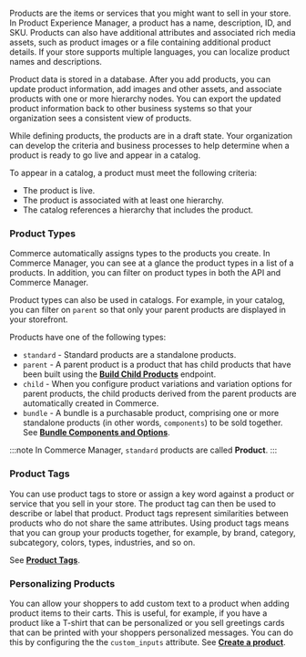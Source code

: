 Products are the items or services that you might want to sell in your store. In Product Experience Manager, a product has a name, description, ID, and SKU. Products can also have additional attributes and associated rich media assets, such as product images or a file containing additional product details. If your store supports multiple languages, you can localize product names and descriptions.

Product data is stored in a database. After you add products, you can update product information, add images and other assets, and associate products with one or more hierarchy nodes. You can export the updated product information back to other business systems so that your organization sees a consistent view of products.

While defining products, the products are in a draft state. Your organization can develop the criteria and business processes to help determine when a product is ready to go live and appear in a catalog.

To appear in a catalog, a product must meet the following criteria:

- The product is live.
- The product is associated with at least one hierarchy.
- The catalog references a hierarchy that includes the product.

### Product Types

Commerce automatically assigns types to the products you create. In Commerce Manager, you can see at a glance the product types in a list of a products. In addition, you can filter on product types in both the API and Commerce Manager.

Product types can also be used in catalogs. For example, in your catalog, you can filter on `parent` so that only your parent products are displayed in your storefront.

Products have one of the following types:

* `standard` - Standard products are a standalone products.
* `parent` - A parent product is a product that has child products that have been built using the [**Build Child Products**](/docs/api/pxm/products/build-child-products) endpoint.
* `child` -  When you configure product variations and variation options for parent products, the child products derived from the parent products are automatically created in Commerce.
* `bundle` - A bundle is a purchasable product, comprising one or more standalone products (in other words, `components`) to be sold together. See [**Bundle Components and Options**](#bundle-components-and-options).

:::note
In Commerce Manager, `standard` products are called **Product**.
:::

### Product Tags

You can use product tags to store or assign a key word against a product or service that you sell in your store. The product tag can then be used to describe or label that product. Product tags represent similarities between products who do not share the same attributes. Using product tags means that you can group your products together, for example, by brand, category, subcategory, colors, types, industries, and so on.

See [**Product Tags**](/docs/api/pxm/products/product-tags).

### Personalizing Products

You can allow your shoppers to add custom text to a product when adding product items to their carts. This is useful, for example, if you have a product like a T-shirt that can be personalized or you sell greetings cards that can be printed with your shoppers personalized messages. You can do this by configuring the the `custom_inputs` attribute. See [**Create a product**](/docs/api/pxm/products/create-product).

